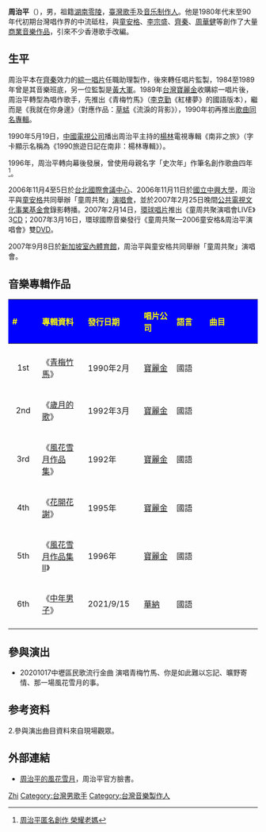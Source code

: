 {{Otheruses}}
{{expand|time=2015-05-26T03:49:20+00:00}}

{{艺人
| 姓名     = 周治平
| 类型     = 男歌手
| 圖片 = Stevechow.jpg
| 圖片簡介 = 摄于2015年马来西亚情歌绵绵演唱会
| 圖片尺寸 = 
| 英文名   = Steve Chow
| 国籍     = {{ROC}}
| 出生日期 = {{Birth date and age|1960|10|28}}
| 出生地點 = {{TWN}}
| 唱片公司 = [[台灣環球唱片|台灣寶麗金]]（1980年代至1996年）
| 出道作 = 《青梅竹马》（1989年）
| imdb = 3918238
}}

'''周治平'''（{{bd|1960年|10月28日|catIdx=Z周}}），男，祖籍[[湖南|湖南]][[零陵|零陵]]，[[臺灣|臺灣]][[歌手|歌手]]及[[音乐制作人|音乐制作人]]。他是1980年代末至90年代初期台灣唱作界的中流砥柱，與[[童安格|童安格]]、[[李宗盛|李宗盛]]、[[齊秦|齊秦]]、[[周華健|周華健]]等創作了大量[[成人當代音樂|商業音樂作品]]，引來不少香港歌手改編。

== 生平 ==
周治平本在[[齊秦|齊秦]]效力的[[綜一唱片|綜一唱片]]任職助理製作，後來轉任唱片監製，1984至1989年曾是其音樂班底，另一位監製是[[黃大軍|黃大軍]]。1989年[[寶麗金_(臺灣)|台灣寶麗金]]收購綜一唱片後，周治平轉型為唱作歌手，先推出《青梅竹馬》（[[李克勤|李克勤]]《紅樓夢》的國語版本），繼而是《我就在你身邊》（對應作品：[[草蜢_(組合)|草蜢]]《流淚的背影》），1990年初再推出[[青梅竹馬_(專輯)|歌曲同名專輯]]。

1990年5月19日，[[中國電視公司|中國電視公司]]播出周治平主持的[[楊林_(歌手)|楊林]]電視專輯《南非之旅》（字卡顯示名稱為《1990旅遊日記在南非：楊林專輯》）。

1996年，周治平轉向幕後發展，曾使用母親名字「史次年」作筆名創作歌曲四年<ref>[http://www.appledaily.com.tw/appledaily/article/entertainment/20060827/2847318 周治平匿名創作 榮耀老媽]</ref>。

2006年11月4至5日於[[台北國際會議中心|台北國際會議中心]]、2006年11月11日於[[國立中興大學|國立中興大學]]，周治平與[[童安格|童安格]]共同舉辦「童周共聚」[[演唱會|演唱會]]，並於2007年2月25日晚間[[公共電視文化事業基金會|公共電視文化事業基金會]]錄影轉播。2007年2月14日，[[環球唱片_(台灣)|環球唱片]]推出《童周共聚演唱會LIVE》3[[CD|CD]]；2007年3月16日，環球國際音樂發行《童周共聚—2006童安格&周治平演唱會》雙[[DVD|DVD]]。

2007年9月8日於[[新加坡室內體育館|新加坡室內體育館]]，周治平與童安格共同舉辦「童周共聚」演唱會。

==音樂專輯作品==
{| class="wikitable"
!style="background:blue; color:yellow" align="left" width="75px"| # 
!style="background:blue; color:yellow" align="left" width="175px"| 專輯資料
!style="background:blue; color:yellow" align="left" width="125px"| 發行日期
!style="background:blue; color:yellow" align="left" width="125px"| 唱片公司
!style="background:blue; color:yellow" align="left" width="125px"| 語言
!style="background:blue; color:yellow" align="left" width="250px"| 曲目
|-
|- bgcolor="#F0F8FF"
|align="center"| 1st
|align="left"| 《[[青梅竹馬_(專輯)|青梅竹馬]]》
|align="left"| 1990年2月
|align="left"| [[寶麗金|寶麗金]]
|align="left"| 國語
|align="left" style="font-size: 85%;"|
{{hidden|曲目|
# 青梅竹馬
# Mr. Lee你要往哪裡去
# 馬屁王朝
# 夢不到你
# 我把心遺落在1989
# 我就在你身邊
# 整夜難眠
# 什麼時候我們開始學會
# 莎娜．莎揚娜拉
# 悲傷的歌 }}
|-
|align="center"| 2nd
|align="left"| 《[[歲月的歌|歲月的歌]]》 
|align="left"| 	1992年3月
|align="left"| [[寶麗金|寶麗金]]
|align="left"| 國語
|align="left" style="font-size: 85%;"|
{{hidden|曲目|
# 歲月的歌
# On The Radio
# 我怎麼可能會愛上你
# 總有一天
# 寂寞的眼
# 蘇三起解
# 江南有雨嗎
# 愛我
# 傷心歌手
# 春夏秋冬 }}
|-
|align="center"| 3rd
|align="left"| 《[[風花雪月作品集|風花雪月作品集]]》
|align="left"| 	1992年
|align="left"| [[寶麗金|寶麗金]]
|align="left"| 國語
|align="left" style="font-size: 85%;"|
{{hidden|曲目|
# 那一場風花雪月的事
# 晚安吾愛
# 我和我追逐的夢
# 陪你卸妝
# 是不是一聲再見以後
# 重提往事
# 停留
# 讓我孤獨的時候還能夠想著你
# 停留
# 今夜留一點愛給我
# 親愛的你 }}
|-
|align="center"| 4th
|align="left"| 《[[花開花謝|花開花謝]]》
|align="left"| 	1995年
|align="left"| [[寶麗金|寶麗金]]
|align="left"| 國語
|align="left" style="font-size: 85%;"|
{{hidden|曲目|
# 花開花謝
# 玫瑰花瓣的信箋
# 焚
# 失樂園
# 訴說
# 箏
# 比翼雙飛
# 你是如此難以忘記
# 往事悠悠
# 歌 }}
|-
|align="center"| 5th
|align="left"| 《[[風花雪月作品集II|風花雪月作品集II]]》
|align="left"| 1996年
|align="left"| [[寶麗金|寶麗金]]
|align="left"| 國語
|align="left" style="font-size: 85%;"|
{{hidden|曲目|
# 為情所困
# 愛不怕讓你知道
# 一天一點愛戀
# 多情
# 城市的夜容易失眠
# 你依然在我心深處
# 不要問我過的好不好
# 我會傷了你的心
# 時間的傷
# 再相遇也許來生}}
|-
|align="center"| 6th
|align="left"| 《[[中年男子|中年男子]]》
|align="left"| 2021/9/15
|align="left"| [[華納|華納]]
|align="left"| 國語
|align="left" style="font-size: 85%;"|
{{hidden|曲目|
# 偶然想起那日妳身上的香
# 一路瘋狂
# 中年男子
# 思念樹
# 流光
# 只如初見
# 我愛茶煲
# 多情夜台北
# 爸爸的鞋
# 每個人都寂寞}}
|-
|}

==參與演出==
*20201017中壢區民歌流行金曲 演唱青梅竹馬、你是如此難以忘記、曠野寄情、那一場風花雪月的事。

== 参考资料 ==
{{reflist}}
2.參與演出曲目資料來自現場觀眾。

== 外部連結 ==
* [https://www.facebook.com/%E5%91%A8%E6%B2%BB%E5%B9%B3%E7%9A%84%E9%A2%A8%E8%8A%B1%E9%9B%AA%E6%9C%88-702417619829321 周治平的風花雪月]，周治平官方臉書。

{{勁歌金曲頒獎典禮最佳作曲}}

{{Authority control}}
{{DEFAULTSORT:Zhou周}}
[[Category:周姓|Zhi]]
[[Category:台灣男歌手|Category:台灣男歌手]]
[[Category:台灣音樂製作人|Category:台灣音樂製作人]]